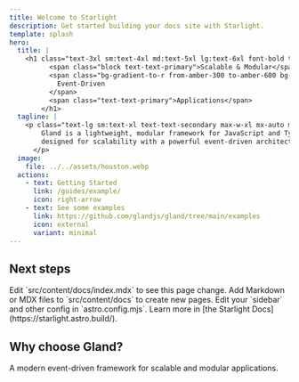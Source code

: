 ```yaml
---
title: Welcome to Starlight
description: Get started building your docs site with Starlight.
template: splash
hero:
  title: |
    <h1 class="text-3xl sm:text-4xl md:text-5xl lg:text-6xl font-bold tracking-tight text-text-primary">
          <span class="block text-text-primary">Scalable & Modular</span>
          <span class="bg-gradient-to-r from-amber-300 to-amber-600 bg-clip-text text-transparent">
            Event-Driven
          </span>
          <span class="text-text-primary">Applications</span>
        </h1>
  tagline: |
    <p class="text-lg sm:text-xl text-text-secondary max-w-xl mx-auto md:mx-0 leading-relaxed animate-fade-in-up" style="animation-delay: 0.5s;">
        Gland is a lightweight, modular framework for JavaScript and TypeScript,
        designed for scalability with a powerful event-driven architecture.
      </p>
  image:
    file: ../../assets/houston.webp
  actions:
    - text: Getting Started
      link: /guides/example/
      icon: right-arrow
    - text: See some examples
      link: https://github.com/glandjs/gland/tree/main/examples
      icon: external
      variant: minimal
---
```



## Next steps

<CardGrid stagger>
  <Card title="Update content" icon="pencil">
    Edit `src/content/docs/index.mdx` to see this page change.
  </Card>
  <Card title="Add new content" icon="add-document">
    Add Markdown or MDX files to `src/content/docs` to create new pages.
  </Card>
  <Card title="Configure your site" icon="setting">
    Edit your `sidebar` and other config in `astro.config.mjs`.
  </Card>
  <Card title="Read the docs" icon="open-book">
    Learn more in [the Starlight Docs](https://starlight.astro.build/).
  </Card>
</CardGrid>

## Why choose Gland?
A modern event-driven framework for scalable and modular applications.
<FeatureSection></FeatureSection>
